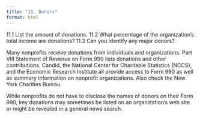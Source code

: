 ```yaml
---
title: "11. Donors"
format: html
---
```


11.1 List the amount of donations.
11.2 What percentage of the organization’s total income are donations?
11.3 Can you identify any major donors?

Many nonprofits receive donations from individuals and organizations.  Part VIII Statement of Revenue on Form 990 lists donations and other contributions. Candid, the National Center for Charitable Statistics (NCCS), and the Economic Research Institute all provide access to Form 990 as well as summary information on nonprofit organizations. Also check the New York Charities Bureau.

While nonprofits do not have to disclose the names of donors on their Form 990, key donations may sometimes be listed on an organization’s web site or might be revealed in a general news search.